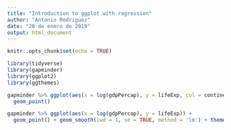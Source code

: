 ```yaml
---
title: "Introduction to ggplot with regression"
author: "Antonio Rodriguez"
date: "28 de enero de 2019"
output: html_document
---
```


```r
knitr::opts_chunk$set(echo = TRUE)
```

```r
library(tidyverse)
library(gapminder)
library(ggplot2)
library(ggthemes)
```

```r
gapminder %>% ggplot(aes(x = log(gdpPercap), y = lifeExp, col = continent)) +
  geom_point()

```


```r
gapminder %>% ggplot(aes(x = log(gdpPercap), y = lifeExp)) +
  geom_point() + geom_smooth(lwd = 1, se = TRUE, method = 'lm') + theme_economist() + ggtitle('GDP per capita vs. Life Expectancy')

```

